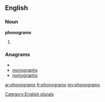 ==English==

===Noun===
'''phonograms'''

# {{plural of|[[phonogram]]}}

===Anagrams===
* {{alphagram|aghmnooprs}}
* [[monographs#English|monographs]]
* [[nomographs#English|nomographs]]

[[Category:English plurals]]

[[ar:phonograms]]
[[fr:phonograms]]
[[my:phonograms]]